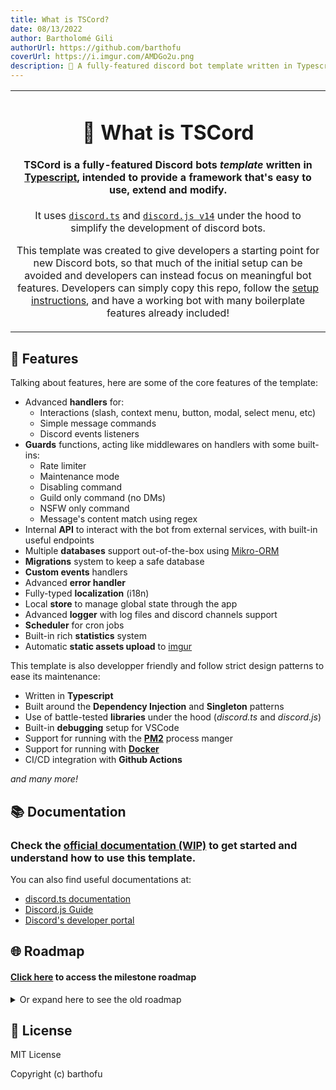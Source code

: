 ```yaml
---
title: What is TSCord?
date: 08/13/2022
author: Bartholomé Gili
authorUrl: https://github.com/barthofu
coverUrl: https://i.imgur.com/AMDGo2u.png
description: 🤖 A fully-featured discord bot template written in Typescript, intended to provide a framework that's easy to use, extend and modify
---
```


<table>
  <tr>
    <td align="center">
   
# 🌟 What is TSCord

#### **TSCord** is a fully-featured **Discord bots** *template* written in [Typescript](https://www.typescriptlang.org/), intended to provide a framework that's easy to use, extend and modify.

It uses [`discord.ts`](https://github.com/oceanroleplay/discord.ts) and [`discord.js v14`](https://github.com/discordjs/discord.js) under the hood to simplify the development of discord bots.

This template was created to give developers a starting point for new Discord bots, so that much of the initial setup can be avoided and developers can instead focus on meaningful bot features. Developers can simply copy this repo, follow the [setup instructions](https://barthofu.github.io/tscord-template-docs), and have a working bot with many boilerplate features already included!        
    </td>
  </tr>
</table>

## 📜 Features

Talking about features, here are some of the core features of the template:

- Advanced **handlers** for:
    - Interactions (slash, context menu, button, modal, select menu, etc)
    - Simple message commands
    - Discord events listeners
- **Guards** functions, acting like middlewares on handlers with some built-ins:
    - Rate limiter
    - Maintenance mode
    - Disabling command
    - Guild only command (no DMs)
    - NSFW only command
    - Message's content match using regex
- Internal **API** to interact with the bot from external services, with built-in useful endpoints
- Multiple **databases** support out-of-the-box using [Mikro-ORM](https://mikro-orm.io/)
- **Migrations** system to keep a safe database
- **Custom events** handlers
- Advanced **error handler**
- Fully-typed **localization** (i18n)
- Local **store** to manage global state through the app
- Advanced **logger** with log files and discord channels support
- **Scheduler** for cron jobs
- Built-in rich **statistics** system
- Automatic **static assets upload** to [imgur](https://imgur.com/)

This template is also developper friendly and follow strict design patterns to ease its maintenance:
- Written in **Typescript**
- Built around the **Dependency Injection** and **Singleton** patterns
- Use of battle-tested **libraries** under the hood (*discord.ts* and *discord.js*)
- Built-in **debugging** setup for VSCode
- Support for running with the **[PM2](https://pm2.keymetrics.io/)** process manger
- Support for running with **[Docker](https://www.docker.com/)**
- CI/CD integration with **Github Actions**

*and many more!*

## 📚 Documentation

### Check the [**official documentation (WIP)**](https://barthofu.github.io/tscord-template-docs) to get started and understand how to use this template.

You can also find useful documentations at:
- [discord.ts documentation](https://discord-ts.js.org/)
- [Discord.js Guide](https://discordjs.guide/)
- [Discord's developer portal](https://discord.com/developers/docs/intro)

## 🌐 Roadmap

#### [Click here](https://github.com/barthofu/tscord-template/milestones?direction=asc&sort=title&state=open) to access the milestone roadmap

<details>
<summary>Or expand here to see the old roadmap</summary>

#### Discord
- [ ] Custom events
    - [ ] `guildAdminRemove`
    - [x] `guildAdminAdd`
    - [x] `simpleCommandCreate`
- [x] Events
    - [x] `ready`
    - [x] `interactionCreate`
    - [x] `guildCreate`
    - [x] `guildDelete`
    - [x] `messageCreate`
- [x] Guards implementations
    - [x] user is bot
    - [x] nsfw
    - [x] cooldown
    - [x] maintenance
    - [x] dm
    - [x] enabled
    - [x] match
    - [x] permissions
- [X] Activities
- [x] Guards fallback message
- [x] [discord.js](https://github.com/discordjs/discord.js/) implementation
- [x] [discord.ts](https://github.com/oceanroleplay/discord.ts) implementation

#### Data
- [x] Other databases support
    - [x] MySQL
    - [x] MariaDB
    - [x] PosgreSQL
- [x] Automatic backup
- [x] Automatic assets upload and association
- [x] Users/Guilds sync with database
    - [x] Register last interaction of a user with the bot
- [x] SQLite database
- [x] ORM (w/ [mikro-orm](https://github.com/mikro-orm/mikro-orm))
- [x] EAV pattern implementation for single data types
- [x] State store system (no database)
- [x] Built-in entities
    - [x] User
    - [x] Guild
    - [x] Stats

#### Utilities
- [x] Errors handling
- [x] Stats
- [x] Localization
- [x] Logger
    - [x] log to discord channel
- [x] Cron tasks

#### Built-in commands
- [x] General
    - [x] `invite`
    - [x] `help`
    - [x] `stats`
    - [x] `ping` (with latency)
- [x] Admin
    - [x] `prefix`
- [x] Owner
    - [x] `eval`
    - [x] `maintenance`

#### DevOps
- [x] CI/CD
- [x] PM2
- [x] Docker
- [x] .env.example
- [x] Debugging config for VSCode
- ~~.devcontainer (Codespaces config)~~
- ~~Unit tests (not relevant atm)~~

#### Other
- [ ] Documentation using [docusaurus](https://docusaurus.io)
- [x] Comment code
- [x] Readme ([exemple](https://github.com/cristianireyes/ds-bot-core)) 
- [x] Issues templates ([exemple](https://github.com/oceanroleplay/discord.ts/issues/new/choose))
- [x] Code of conduct
- [x] JSDoc
- ~~ESlint / Prettier~~

#### Bonus
- [ ] Beautify discord channels logs
- [ ] `info` command
- [ ] Online dashboard for stats viuzalisation, monitoring, etc (using [Next.js](https://nextjs.org/) and [@discordx/koa](https://www.npmjs.com/package/@discordx/koa))
- [ ] Extensions
- [ ] Convert the template as an `npx` auto generated boilerplate (using [plop](https://github.com/plopjs/plop))
- [ ] Multiple database server instances connections
- [ ] Database backups automatic upload to [MEGA](https://mega.io/)
- [ ] Add support for NoSQL databases (mongo)
- [ ] Clustering + Sharding ([example](https://github.com/KevinNovak/Discord-Bot-TypeScript-Template#commands))
- [ ] Integrations with bot lists (e.g: top.gg)
- [x] Pimp console logs ([chalk](https://github.com/chalk/chalk))
- [x] CLI to generates (also using *plop*) :
    - [x] Entities (maybe a simple wrapper of *mikro-orm* CLI)
    - [x] Commands
    - [x] Guards
    - [x] Events

</details>

## 📑 License

MIT License

Copyright (c) barthofu
